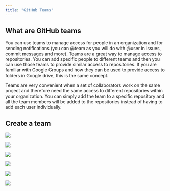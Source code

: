 ```yaml
---
title: "GitHub Teams"
---
```


## What are GitHub teams

You can use teams to manage access for people in an organization and for sending notifications (you can @team as you will do with @user in issues, commit messages and more). Teams are a great way to manage access to repositories. You can add specific people to different teams and then you can use those teams to provide similar access to repositories. If you are familiar with Google Groups and how they can be used to provide access to folders in Google drive, this is the same concept. 

Teams are very convenient when a set of collaborators work on the same project and therefore need the same access to different repositories within your organization. You can simply add the team to a specific repository and all the team members will be added to the repositories instead of having to add each user individually.

## Create a team

![](img/github_org_teams-01_team_page.png)


![](img/github_org_teams-02_create.png)


![](img/github_org_teams-03_first_team.png)

![](img/github_org_teams-04_collaborators_invited.png)

![](img/github_org_teams-05_second_team.png)

![](img/github_org_teams-06_second_team.png)




